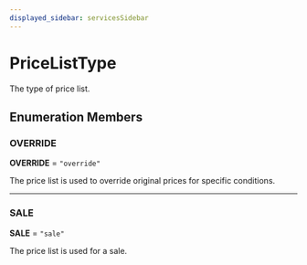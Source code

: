 ```yaml
---
displayed_sidebar: servicesSidebar
---
```



# PriceListType

The type of price list.

## Enumeration Members

### OVERRIDE

 **OVERRIDE** = ``"override"``

The price list is used to override original prices for specific conditions.

___

### SALE

 **SALE** = ``"sale"``

The price list is used for a sale.
